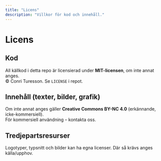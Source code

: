 ```yaml
---
title: "Licens"
description: "Villkor för kod och innehåll."
---
```


# Licens

## Kod
All källkod i detta repo är licensierad under **MIT-licensen**, om inte annat anges.  
© Conri Turesson. Se `LICENSE` i repot.

## Innehåll (texter, bilder, grafik)
Om inte annat anges gäller **Creative Commons BY-NC 4.0** (erkännande, icke-kommersiell).  
För kommersiell användning – kontakta oss.

## Tredjepartsresurser
Logotyper, typsnitt och bilder kan ha egna licenser. Där så krävs anges källa/upphov.
